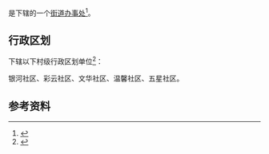 {{中国乡级行政区|23/06/05/008/000}}

'''{{PAGENAMEBASE}}'''是{{PRC admin/fullname|23/06/05/008/000|3}}下辖的一个[[街道办事处|街道办事处]]<ref>{{PRC admin/ref sgc|{{PRC admin/parent|23/06/05/008/000}}}}</ref>。

== 行政区划 ==
{{PAGENAMEBASE}}下辖以下村级行政区划单位<ref>{{PRC admin/ref sgc|23/06/05/008/000}}</ref>：

银河社区、彩云社区、文华社区、温馨社区、五星社区。

== 参考资料 ==
{{reflist}}

{{黑龙江行政区划小作品}}
{{PRC admin/navcat|23/06/05/008/000}}